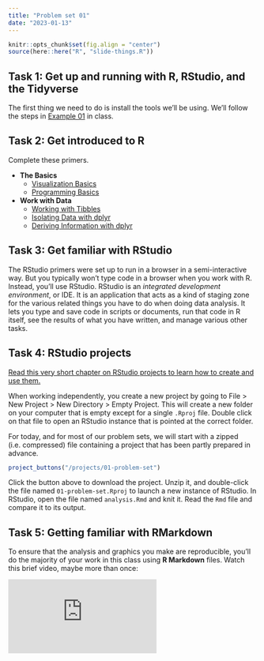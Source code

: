 ```yaml
---
title: "Problem set 01"
date: "2023-01-13"
---
```


```r
knitr::opts_chunk$set(fig.align = "center")
source(here::here("R", "slide-things.R"))
```

## Task 1: Get up and running with R, RStudio, and the Tidyverse

The first thing we need to do is install the tools we'll be using. We'll follow the steps in [Example 01](/example/01-example.html) in class. 

## Task 2: Get introduced to R

Complete these primers. 

- **The Basics**
	- [Visualization Basics](https://posit.cloud/learn/primers/1.1)
	- [Programming Basics](https://posit.cloud/learn/primers/1.2)
- **Work with Data**
	- [Working with Tibbles](https://posit.cloud/learn/primers/2.1)
	- [Isolating Data with dplyr](https://posit.cloud/learn/primers/2.2)
	- [Deriving Information with dplyr](https://posit.cloud/learn/primers/2.3)


## Task 3: Get familiar with RStudio

The RStudio primers were set up to run in a browser in a semi-interactive way. But you typically won't type code in a browser when you work with R. Instead, you'll use RStudio. RStudio is an *integrated development environment*, or IDE. It is an application that acts as a kind of staging zone for the various related things you have to do when doing data analysis. It lets you type and save code in scripts or documents, run that code in R itself, see the results of what you have written, and manage various other tasks.

## Task 4: RStudio projects

[Read this very short chapter on RStudio projects to learn how to create and use them.](https://r4ds.had.co.nz/workflow-projects.html#rstudio-projects)

When working independently, you create a new project by going to File > New Project > New Directory > Empty Project. This will create a new folder on your computer that is empty except for a single `.Rproj` file. Double click on that file to open an RStudio instance that is pointed at the correct folder.

For today, and for most of our problem sets, we will start with a zipped (i.e. compressed) file containing a project that has been partly prepared in advance. 

```r
project_buttons("/projects/01-problem-set")
```

Click the button above to download the project. Unzip it, and double-click the file named `01-problem-set.Rproj` to launch a new instance of RStudio. In RStudio, open the file named `analysis.Rmd` and knit it. Read the `Rmd` file and compare it to its output.

## Task 5: Getting familiar with RMarkdown

To ensure that the analysis and graphics you make are reproducible, you'll do the majority of your work in this class using **R Markdown** files. Watch this brief video, maybe more than once:

<div class="ratio ratio-16x9">
<iframe src="https://player.vimeo.com/video/178485416?color=428bca" frameborder="0"  allow="autoplay; fullscreen" allowfullscreen></iframe>
</div>


